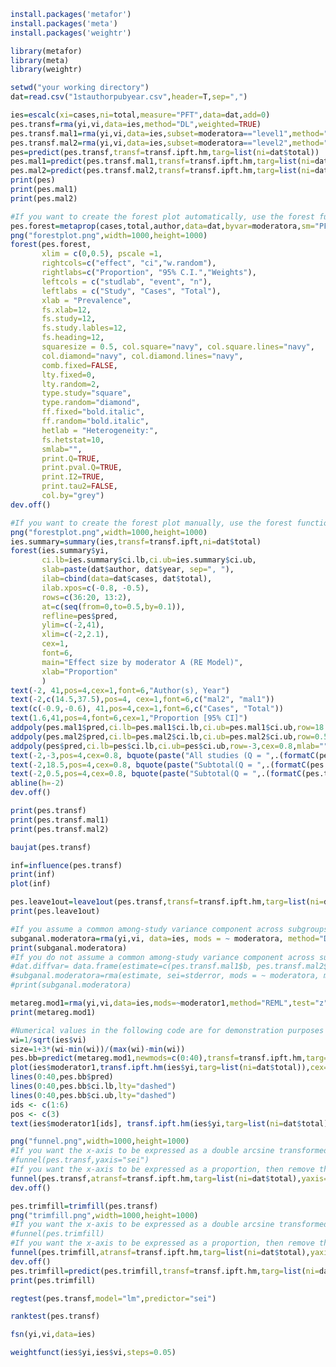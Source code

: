 ```r
install.packages('metafor')
install.packages('meta')
install.packages('weightr')
```
```r
library(metafor)
library(meta)
library(weightr)
```
```r
setwd("your working directory")
dat=read.csv("1stauthorpubyear.csv",header=T,sep=",")
```
```r
ies=escalc(xi=cases,ni=total,measure="PFT",data=dat,add=0)
pes.transf=rma(yi,vi,data=ies,method="DL",weighted=TRUE)
pes.transf.mal1=rma(yi,vi,data=ies,subset=moderatora=="level1",method="DL")
pes.transf.mal2=rma(yi,vi,data=ies,subset=moderatora=="level2",method="DL")
pes=predict(pes.transf,transf=transf.ipft.hm,targ=list(ni=dat$total))
pes.mal1=predict(pes.transf.mal1,transf=transf.ipft.hm,targ=list(ni=dat$total))
pes.mal2=predict(pes.transf.mal2,transf=transf.ipft.hm,targ=list(ni=dat$total))
print(pes)
print(pes.mal1)
print(pes.mal2)
```
```r
#If you want to create the forest plot automatically, use the forest function in the meta package. Numerical values in the following code are for demonstration purposes only. You need to respecify these values according to your dataset.
pes.forest=metaprop(cases,total,author,data=dat,byvar=moderatora,sm="PFT",method.tau="DL",incr=0.5,allincr=FALSE,addincr=FALSE,title="")
png("forestplot.png",width=1000,height=1000)
forest(pes.forest,
       xlim = c(0,0.5), pscale =1, 
       rightcols=c("effect", "ci","w.random"),
       rightlabs=c("Proportion", "95% C.I.","Weights"),
       leftcols = c("studlab", "event", "n"), 
       leftlabs = c("Study", "Cases", "Total"),
       xlab = "Prevalence", 
       fs.xlab=12,
       fs.study=12,
       fs.study.lables=12,
       fs.heading=12,
       squaresize = 0.5, col.square="navy", col.square.lines="navy",
       col.diamond="navy", col.diamond.lines="navy",
       comb.fixed=FALSE,
       lty.fixed=0,
       lty.random=2, 
       type.study="square",
       type.random="diamond",
       ff.fixed="bold.italic",
       ff.random="bold.italic",
       hetlab = "Heterogeneity:",
       fs.hetstat=10,
       smlab="",
       print.Q=TRUE,
       print.pval.Q=TRUE,
       print.I2=TRUE,
       print.tau2=FALSE,
       col.by="grey")
dev.off()
```
```r
#If you want to create the forest plot manually, use the forest function in the metafor package. Numerical values in the following code are for demonstration purposes only. You need to respecify these values according to your dataset.
png("forestplot.png",width=1000,height=1000)
ies.summary=summary(ies,transf=transf.ipft,ni=dat$total)
forest(ies.summary$yi,
       ci.lb=ies.summary$ci.lb,ci.ub=ies.summary$ci.ub,
       slab=paste(dat$author, dat$year, sep=", "),
       ilab=cbind(data=dat$cases, dat$total),
       ilab.xpos=c(-0.8, -0.5),
       rows=c(36:20, 13:2),
       at=c(seq(from=0,to=0.5,by=0.1)), 
       refline=pes$pred,
       ylim=c(-2,41),
       xlim=c(-2,2.1),
       cex=1,
       font=6,
       main="Effect size by moderator A (RE Model)",
       xlab="Proportion"
       )
text(-2, 41,pos=4,cex=1,font=6,"Author(s), Year")
text(-2,c(14.5,37.5),pos=4, cex=1,font=6,c("mal2", "mal1"))
text(c(-0.9,-0.6), 41,pos=4,cex=1,font=6,c("Cases", "Total"))
text(1.6,41,pos=4,font=6,cex=1,"Proportion [95% CI]")
addpoly(pes.mal1$pred,ci.lb=pes.mal1$ci.lb,ci.ub=pes.mal1$ci.ub,row=18.5,cex=0.8,mlab="")
addpoly(pes.mal2$pred,ci.lb=pes.mal2$ci.lb,ci.ub=pes.mal2$ci.ub,row=0.5,cex=0.8,mlab="")
addpoly(pes$pred,ci.lb=pes$ci.lb,ci.ub=pes$ci.ub,row=-3,cex=0.8,mlab="")
text(-2,-3,pos=4,cex=0.8, bquote(paste("All studies (Q = ",.(formatC(pes.transf$QE, format="f")), ", df = ", .(pes.transf$k - pes.transf$p),", p = ", .(formatC(pes.transf$QEp, format="f")), "; ", I^2, " = ",.(formatC(pes.transf$I2, format="f")), "%",")")))
text(-2,18.5,pos=4,cex=0.8, bquote(paste("Subtotal(Q = ",.(formatC(pes.transf.mal1$QE, format="f")), ", df = ", .(pes.transf.mal1$k - pes.transf.mal1$p),", p = ", .(formatC(pes.transf.mal1$QEp, format="f")),"; ", I^2, " = ",.(formatC(pes.transf.mal1$I2, format="f")), "%",")")))
text(-2,0.5,pos=4,cex=0.8, bquote(paste("Subtotal(Q = ",.(formatC(pes.transf.mal2$QE, format="f")),", df = ", .(pes.transf.mal2$k - pes.transf.mal2$p), ", p = ", .(formatC(pes.transf.mal2$QEp, format="f")), "; ", I^2, " = ",.(formatC(pes.transf.mal2$I2, format="f")), "%",")")))
abline(h=-2)
dev.off()
```
```r
print(pes.transf)
print(pes.transf.mal1)
print(pes.transf.mal2)
```
```r
baujat(pes.transf)
```
```r
inf=influence(pes.transf)
print(inf)
plot(inf)
```
```r
pes.leave1out=leave1out(pes.transf,transf=transf.ipft.hm,targ=list(ni=dat$total))
print(pes.leave1out)
```
```r
#If you assume a common among-study variance component across subgroups (pool within-group estimates of tau-squared), then remove the "#" sign before the following two lines.
subganal.moderatora=rma(yi,vi, data=ies, mods = ~ moderatora, method="DL")
print(subganal.moderatora)
#If you do not assume a common among-study variance component across subgroups (do not pool within-group estimates of tau-squared), then remove the "#" sign before the following three lines. This is the option used by RevMan.
#dat.diffvar= data.frame(estimate=c(pes.transf.mal1$b, pes.transf.mal2$b),stderror=c(pes.transf.mal1$se, pes.transf.mal2$se),moderatora = c("mal1","mal2"), tau2=round(c(pes.transf.mal1$tau2, pes.transf.mal2$tau2),3))
#subganal.moderatora=rma(estimate, sei=stderror, mods = ~ moderatora, method="FE", data=dat.diffvar)
#print(subganal.moderatora)
```
```r
metareg.mod1=rma(yi,vi,data=ies,mods=~moderator1,method="REML",test="z")
print(metareg.mod1)
```
```r
#Numerical values in the following code are for demonstration purposes only. You need to respecify these values according to your dataset.
wi=1/sqrt(ies$vi)
size=1+3*(wi-min(wi))/(max(wi)-min(wi))
pes.bb=predict(metareg.mod1,newmods=c(0:40),transf=transf.ipft.hm,targ=list(ni=dat$total))
plot(ies$moderator1,transf.ipft.hm(ies$yi,targ=list(ni=dat$total)),cex=size,pch=20,xlab="Moderator 1", ylab="Proportion",las=1)
lines(0:40,pes.bb$pred)
lines(0:40,pes.bb$ci.lb,lty="dashed")
lines(0:40,pes.bb$ci.ub,lty="dashed")
ids <- c(1:6)
pos <- c(3)
text(ies$moderator1[ids], transf.ipft.hm(ies$yi,targ=list(ni=dat$total))[ids], ids, cex=0.9, pos=pos)
```
```r
png("funnel.png",width=1000,height=1000)
#If you want the x-axis to be expressed as a double arcsine transformed proportion, then remove the "#" sign before the following line.
#funnel(pes.transf,yaxis="sei")
#If you want the x-axis to be expressed as a proportion, then remove the "#" sign before the following line.
funnel(pes.transf,atransf=transf.ipft.hm,targ=list(ni=dat$total),yaxis="sei",xlab="Proportion")
dev.off()
```
```r
pes.trimfill=trimfill(pes.transf)
png("trimfill.png",width=1000,height=1000)
#If you want the x-axis to be expressed as a double arcsine transformed proportion, then remove the "#" sign before the following line.
#funnel(pes.trimfill)
#If you want the x-axis to be expressed as a proportion, then remove the "#" sign before the following line.
funnel(pes.trimfill,atransf=transf.ipft.hm,targ=list(ni=dat$total),yaxis="sei",xlab="Proportion")
dev.off()
pes.trimfill=predict(pes.trimfill,transf=transf.ipft.hm,targ=list(ni=dat$total))
print(pes.trimfill)
```
```r
regtest(pes.transf,model="lm",predictor="sei")
```
```r
ranktest(pes.transf)
```
```r
fsn(yi,vi,data=ies)
```
```r
weightfunct(ies$yi,ies$vi,steps=0.05)
```





